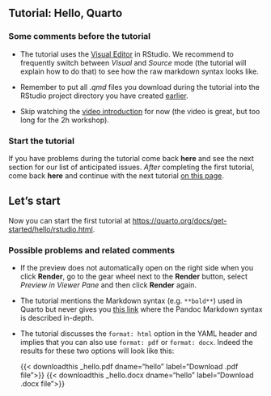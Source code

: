 
## Tutorial: Hello, Quarto

### Some comments before the tutorial

- The tutorial uses the [Visual Editor](https://quarto.org/docs/visual-editor/) in RStudio. We recommend to frequently switch between *Visual* and *Source* mode (the tutorial will explain how to do that) to see how the raw markdown syntax looks like.

- Remember to put all *.qmd* files you download during the tutorial into the RStudio project directory you have created [earlier](preparations.qmd).

- Skip watching the [video introduction](https://youtu.be/_f3latmOhew) for now (the video is great, but too long for the 2h workshop). 

### Start the tutorial

If you have problems during the tutorial come back **here** and see the next section for our list of anticipated issues.
*After* completing the first tutorial, come back **here** and continue with the next tutorial [on this page](get-started_2.qmd).

:::{.callout-tip}
## Let's start
Now you can start the first tutorial at <https://quarto.org/docs/get-started/hello/rstudio.html>.
:::

### Possible problems and related comments

- If the preview does not automatically open on the right side when you click **Render**, go to the gear wheel next to the **Render** button, select *Preview in Viewer Pane* and then click **Render** again.

- The tutorial mentions the Markdown syntax (e.g. `**bold**`) used in Quarto but never gives you [this link](https://quarto.org/docs/authoring/markdown-basics.html) where the Pandoc Markdown syntax is described in-depth. 

- The tutorial discusses the `format: html` option in the YAML header and implies that you can also use `format: pdf` or `format: docx`. Indeed the results for these two options will look like this:

  {{< downloadthis _hello.pdf dname="hello" label="Download .pdf file">}}  {{< downloadthis _hello.docx dname="hello" label="Download .docx file">}}
